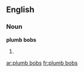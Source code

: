 ==English==
===Noun===
'''plumb bobs'''

# {{plural of|[[plumb bob]]}}

[[ar:plumb bobs]]
[[fr:plumb bobs]]